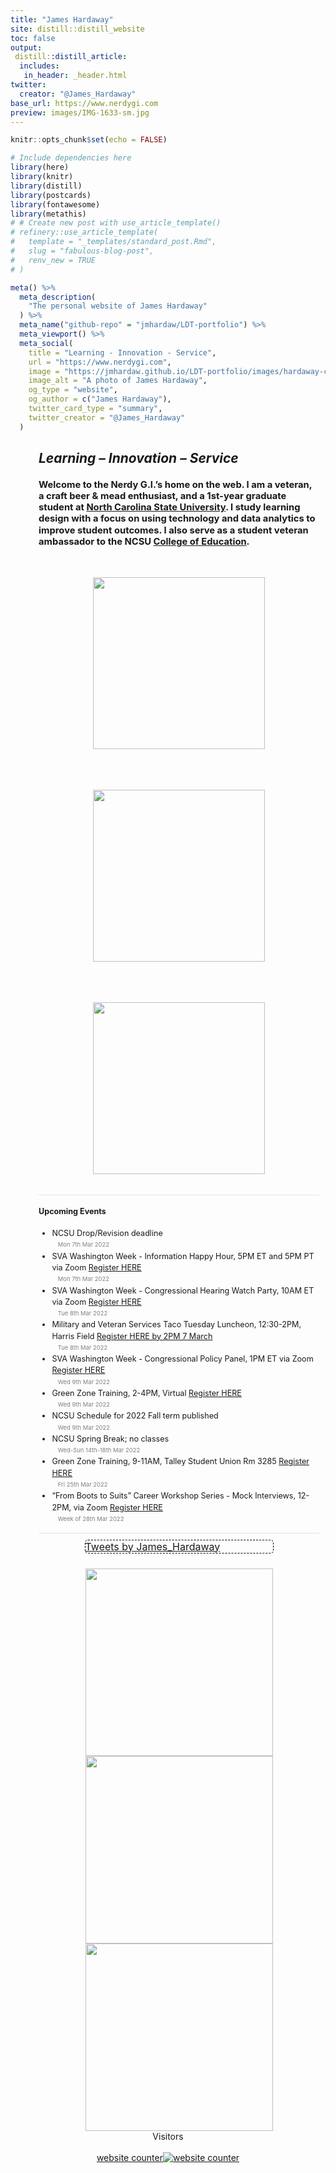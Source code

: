 ```yaml
---
title: "James Hardaway"
site: distill::distill_website
toc: false
output: 
 distill::distill_article:
  includes: 
   in_header: _header.html
twitter:
  creator: "@James_Hardaway"
base_url: https://www.nerdygi.com
preview: images/IMG-1633-sm.jpg
---
```


```r
knitr::opts_chunk$set(echo = FALSE)
```

```r
# Include dependencies here
library(here)
library(knitr)
library(distill)
library(postcards)
library(fontawesome)
library(metathis)
# # Create new post with use_article_template()
# refinery::use_article_template(
#   template = "_templates/standard_post.Rmd",
#   slug = "fabulous-blog-post", 
#   renv_new = TRUE
# )

meta() %>%
  meta_description(
    "The personal website of James Hardaway"
  ) %>%
  meta_name("github-repo" = "jmhardaw/LDT-portfolio") %>%
  meta_viewport() %>%
  meta_social(
    title = "Learning - Innovation - Service",
    url = "https://www.nerdygi.com",
    image = "https://jmhardaw.github.io/LDT-portfolio/images/hardaway-circle.png",
    image_alt = "A photo of James Hardaway",
    og_type = "website",
    og_author = c("James Hardaway"),
    twitter_card_type = "summary",
    twitter_creator = "@James_Hardaway"
  )
```

```{=html}
<style>

d-title {
  display: none!important;
}
.article-header {
  padding-top: 24px;
}
.article-banner {
  width: auto;
  height: auto;
  border: 0;
}
img[src="images/banner.png"] {
  border: 0;
  padding: 0;
  width: 100%;
  margin: 50px 25px 0px 0px;
}
.twitter-border {
 border: 1px dashed black;
 width: 300px;
 position : relative;
 border-radius: 5px;
 margin: 0 auto;
}
.twitter-border::before {
 content: "\f099";
 font-family: "Font Awesome 5 Brands";
 font-weight: 900; 
 font-size: 1.5rem;
 position: absolute;
 top: -15px;
 left: -15px;
}
.twitter-border > p {
  margin-block-start: 0em;
  margin-block-end: 0em;
  margin-bottom: 0em;
}
.home-with-sidebar {
  padding-left: 45px;
  padding-right: 10px;
}
@media (min-width: 1024px) {
  .home-with-sidebar .home-main {
    float: left;
    width: 60%;
  }
}
.home-main {
  margin-top: 10px;
  margin-bottom: 10px;
}
@media (min-width: 1024px) {
  .home-with-sidebar .home-sidebar {
    float: right;
    width: 30%;
    margin-top: 10px;
    padding-top: 24px;
  }
}
.home-sidebar {
  font-size: 16px;
}
.news-container {
  width: 100%;
}
.news-item {
  line-height: 1.45em;
  border-bottom: 1px solid #e3e4F0;
  margin-top: 0px;
  margin-bottom: 0px;
  font-size: 0.9em;
}
.img-item {
	float: left;
	width: 33%;
	padding: 20px
}
.img-container {
	display: flex;
	align-items: center;
  justify-content: center;
  flex-wrap: wrap;
}
.date {
  color: gray;
  display: block;
  font-size: 0.75em;
}
.date::before {
   font-family: "Font Awesome 5 Free";
   font-weight: 900; 
   content: "\f133";
   padding-right: 2px;
}
</style>
```
::: {.home-with-sidebar .l-screen-inset}
::: home-main
## *Learning -- Innovation -- Service*

::: news-container
::: news-item
### Welcome to the Nerdy G.I.'s home on the web. I am a veteran, a craft beer & mead enthusiast, and a 1st-year graduate student at [North Carolina State University](https://www.ncsu.edu/). I study learning design with a focus on using technology and data analytics to improve student outcomes. I also serve as a student veteran ambassador to the NCSU [College of Education](https://ced.ncsu.edu/).
::: img-container
<a href="https://nerdygi.com/courses.html"><img src="images/portfolio-button.png" class="img-item" style="width:275px"></a>

<a href="https://nerdygi.com/projects.html"><img src="images/projects-button.png" class="img-item" style="width:275px"></a>

<a href="https://nerdygi.com/veterans.html"><img src="images/veterans-button.png" class="img-item" style="width:275px"></a>
:::
:::

::: news-item
#### Upcoming Events
<ul>
  <li>NCSU Drop/Revision deadline [Mon 7th Mar 2022]{.date} </li>
  <li>SVA Washington Week - Information Happy Hour, 5PM ET and 5PM PT via Zoom [Register HERE](https://www.eventbrite.com/e/washington-week-tickets-268925642837?j=211306&sfmc_sub=43908150&l=187_HTML&u=6489956&mid=514003021&jb=1005) [Mon 7th Mar 2022]{.date} </li>
  <li>SVA Washington Week - Congressional Hearing Watch Party, 10AM ET via Zoom [Register HERE](https://www.eventbrite.com/e/washington-week-tickets-268925642837?j=211306&sfmc_sub=43908150&l=187_HTML&u=6489956&mid=514003021&jb=1005) [Tue 8th Mar 2022]{.date} </li>
  <li>Military and Veteran Services Taco Tuesday Luncheon, 12:30-2PM, Harris Field [Register HERE by 2PM 7 March](https://docs.google.com/forms/d/e/1FAIpQLSd280B8bPW0ejkuXg6aniB9F_MVqEjHpzhVGX0MH4k7Hx-elw/viewform) [Tue 8th Mar 2022]{.date} </li>
  <li>SVA Washington Week - Congressional Policy Panel, 1PM ET via Zoom [Register HERE](https://www.eventbrite.com/e/washington-week-tickets-268925642837?j=211306&sfmc_sub=43908150&l=187_HTML&u=6489956&mid=514003021&jb=1005) [Wed 9th Mar 2022]{.date} </li>
  <li>Green Zone Training, 2-4PM, Virtual [Register HERE](http://app.bronto.com/t/l?ssid=36948&subscriber_id=aknwwlubwyefrlhibdcjferwzujcbem&delivery_id=bofgruredvrldrdgmbekqzhurupxbfe&td=_y2ZQF1oDW6502LmB73L1wDKF-GZ9YBrZAQ0Vv2t54B07BhSr1jEXZtt0JSAyUwn-PInKI73JMGaaBrCizYuECYcWJ5VSSZZDkX7z6OnmJgWinQEodvcOgW3VZC7uqg8wIXDCTgTf6uYGpi-5deYFPAJYa12cpiffJ2Xr_pP395EiMBmt8kxhCqSoYhXrb89UYa9D-IzfrforsBl7_r3py0utEXDvKx0JeQ96ljXLOuDN3zKGHUcBNQA) [Wed 9th Mar 2022]{.date} </li>
  <li>NCSU Schedule for 2022 Fall term published [Wed 9th Mar 2022]{.date} </li>
  <li>NCSU Spring Break; no classes [Wed-Sun 14th-18th Mar 2022]{.date} </li>
  <li>Green Zone Training, 9-11AM, Talley Student Union Rm 3285 [Register HERE](http://app.bronto.com/t/l?ssid=36948&subscriber_id=aknwwlubwyefrlhibdcjferwzujcbem&delivery_id=bofgruredvrldrdgmbekqzhurupxbfe&td=_y2ZQF1oDW6502LmB73L1wDKF-GZ9YBrZAQ0Vv2t54B07BhSr1jEXZtt0JSAyUwn-PInKI73JMGaaBrCizYuECYcWJ5VSSZZDkX7z6OnmJgWinQEodvcOgW3VZC7uqg8wIXDCTgTf6uYGpi-5deYFPAJYa12cpiffJ2Xr_pP395EiMBmt8kxhCqSoYhXrb89UYa9D-IzfrforsBl7_r3py0utEXDvKx0JeQ96ljXLOuDN3zKGHUcBNQA) [Fri 25th Mar 2022]{.date} </li>
  <li>"From Boots to Suits" Career Workshop Series - Mock Interviews, 12-2PM, via Zoom [Register HERE](https://docs.google.com/forms/d/e/1FAIpQLScHwmM-_FAKOUuQNTmStamguqCx5V90ppFGAYniDfQO4B0K0w/viewform?usp=sf_link) [Week of 28th Mar 2022]{.date} </li>
</ul>
:::
:::

:::
::: home-sidebar
::: twitter-border
<a class="twitter-timeline" data-height="600" data-width="300"  href="https://twitter.com/James_Hardaway?ref_src=twsrc%5Etfw">Tweets by James_Hardaway</a>
:::

```{=html}
<script async src="https://platform.twitter.com/widgets.js" charset="utf-8"></script>
```

<center>
<a href="https://veterans.ncsu.edu/"><img src="images/vet-svcs-logo.png" width="300" style="max-width:300px;padding-top:24px;"/></a>
</center>
<center>
<a href="https://getinvolved.ncsu.edu/organization/sva"><img src="images/ncsu-sva-logo.png" width="300" style="max-width:300px;"/></a>
</center>
<center>
<a href="https://www.youtube.com/channel/UCbV8EkbZG-dj4-APd-NuFVg"><img src="images/youtube.png" width="300" style="max-width:300px;"/></a>
</center>

:::
:::

<center>Visitors<center>
<center>
<div id="sfchc8m4gg883alddgap1pbyl575rdhs6e9"></div>
<script type="text/javascript" src="https://counter7.stat.ovh/private/counter.js?c=hc8m4gg883alddgap1pbyl575rdhs6e9&down=async" async></script>
<br><a href="https://www.freecounterstat.com">website counter</a><noscript><a href="https://www.freecounterstat.com" title="website counter"><img src="https://counter7.stat.ovh/private/freecounterstat.php?c=hc8m4gg883alddgap1pbyl575rdhs6e9" border="0" title="website counter" alt="website counter"></a></noscript>
</div></center>